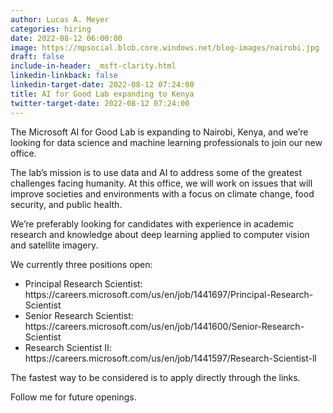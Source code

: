 ```yaml
---
author: Lucas A. Meyer
categories: hiring
date: 2022-08-12 06:00:00
image: https://mpsocial.blob.core.windows.net/blog-images/nairobi.jpg
draft: false
include-in-header: _msft-clarity.html
linkedin-linkback: false
linkedin-target-date: 2022-08-12 07:24:00
title: AI for Good Lab expanding to Kenya
twitter-target-date: 2022-08-12 07:24:00
---
```


The Microsoft AI for Good Lab is expanding to Nairobi, Kenya, and we're looking for data science and machine learning professionals to join our new office. 

The lab's mission is to use data and AI to address some of the greatest challenges facing humanity. At this office, we will work on issues that will improve societies and environments with a focus on climate change, food security, and public health.  

We're preferably looking for candidates with experience in academic research and knowledge about deep learning applied to computer vision and satellite imagery.

We currently three positions open:

- Principal Research Scientist: https://careers.microsoft.com/us/en/job/1441697/Principal-Research-Scientist
- Senior Research Scientist: https://careers.microsoft.com/us/en/job/1441600/Senior-Research-Scientist
- Research Scientist II: https://careers.microsoft.com/us/en/job/1441597/Research-Scientist-ll

The fastest way to be considered is to apply directly through the links.

Follow me for future openings.
